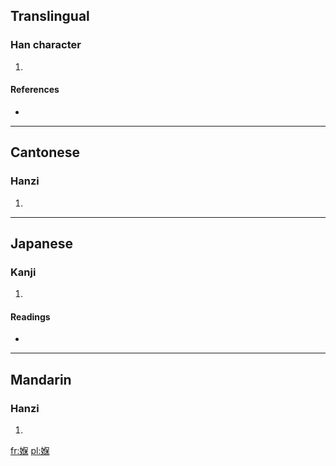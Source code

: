 ==Translingual==

===Han character===
{{Han char|rn=38|rad=女|as=09|sn=12|four=4649<sub>4</sub>|canj=女人口木 (VORD)}}

# {{defn|Han|sort=女09}}

====References====
* {{Han ref|kx=0267.361|hdz=80018.110|uh=5AAC|ud=23212|bh=D8BF|bd=55487}}

----

==Cantonese==

===Hanzi===
{{yue-hanzi|jyut=|y=bou2}}

# {{defn|Cantonese|sort=女09}}

----

==Japanese==

===Kanji===
{{ja-kanji|grade=|rs=女09}}

# {{defn|Japanese|sort=女09}}

====Readings====
* {{ja-readings|on=[[ほ]] (ho)|kun=}}

----

==Mandarin==

===Hanzi===
{{cmn-hanzi|pin=|wg=}}

# {{defn|Mandarin|sort=女09}}

[[fr:媬]]
[[pl:媬]]